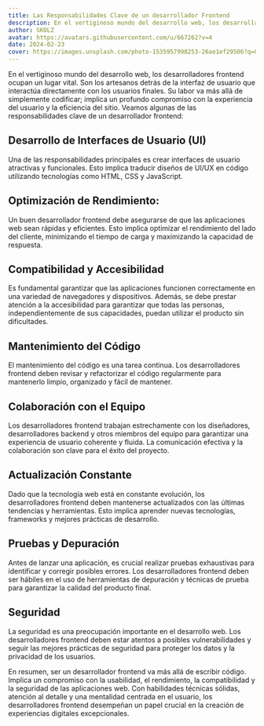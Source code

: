 ```yaml
---
title: Las Responsabilidades Clave de un desarrollador Frontend
description: En el vertiginoso mundo del desarrollo web, los desarrolladores frontend ocupan un lugar vital. Son los artesanos detrás de la interfaz de usuario que interactúa directamente con los usuarios finales. Su labor va más allá de simplemente codificar; implica un profundo compromiso con la experiencia del usuario y la eficiencia del sitio
author: SKOLZ
avatar: https://avatars.githubusercontent.com/u/667262?v=4
date: 2024-02-23
cover: https://images.unsplash.com/photo-1535957998253-26ae1ef29506?q=80&w=2836&auto=format&fit=crop&ixlib=rb-4.0.3&ixid=M3wxMjA3fDB8MHxwaG90by1wYWdlfHx8fGVufDB8fHx8fA%3D%3D
---
```



En el vertiginoso mundo del desarrollo web, los desarrolladores frontend ocupan un lugar vital. Son los artesanos detrás de la interfaz de usuario que interactúa directamente con los usuarios finales. Su labor va más allá de simplemente codificar; implica un profundo compromiso con la experiencia del usuario y la eficiencia del sitio. Veamos algunas de las responsabilidades clave de un desarrollador frontend:


## Desarrollo de Interfaces de Usuario (UI)

Una de las responsabilidades principales es crear interfaces de usuario atractivas y funcionales. Esto implica traducir diseños de UI/UX en código utilizando tecnologías como HTML, CSS y JavaScript.

## Optimización de Rendimiento:

Un buen desarrollador frontend debe asegurarse de que las aplicaciones web sean rápidas y eficientes. Esto implica optimizar el rendimiento del lado del cliente, minimizando el tiempo de carga y maximizando la capacidad de respuesta.

## Compatibilidad y Accesibilidad

Es fundamental garantizar que las aplicaciones funcionen correctamente en una variedad de navegadores y dispositivos. Además, se debe prestar atención a la accesibilidad para garantizar que todas las personas, independientemente de sus capacidades, puedan utilizar el producto sin dificultades.

## Mantenimiento del Código

El mantenimiento del código es una tarea continua. Los desarrolladores frontend deben revisar y refactorizar el código regularmente para mantenerlo limpio, organizado y fácil de mantener.

## Colaboración con el Equipo

Los desarrolladores frontend trabajan estrechamente con los diseñadores, desarrolladores backend y otros miembros del equipo para garantizar una experiencia de usuario coherente y fluida. La comunicación efectiva y la colaboración son clave para el éxito del proyecto.

## Actualización Constante

Dado que la tecnología web está en constante evolución, los desarrolladores frontend deben mantenerse actualizados con las últimas tendencias y herramientas. Esto implica aprender nuevas tecnologías, frameworks y mejores prácticas de desarrollo.

## Pruebas y Depuración

Antes de lanzar una aplicación, es crucial realizar pruebas exhaustivas para identificar y corregir posibles errores. Los desarrolladores frontend deben ser hábiles en el uso de herramientas de depuración y técnicas de prueba para garantizar la calidad del producto final.

## Seguridad

La seguridad es una preocupación importante en el desarrollo web. Los desarrolladores frontend deben estar atentos a posibles vulnerabilidades y seguir las mejores prácticas de seguridad para proteger los datos y la privacidad de los usuarios.

En resumen, ser un desarrollador frontend va más allá de escribir código. Implica un compromiso con la usabilidad, el rendimiento, la compatibilidad y la seguridad de las aplicaciones web. Con habilidades técnicas sólidas, atención al detalle y una mentalidad centrada en el usuario, los desarrolladores frontend desempeñan un papel crucial en la creación de experiencias digitales excepcionales.
